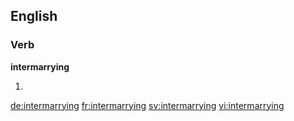 ==English==

===Verb===
'''intermarrying'''
# {{present participle of|intermarry}}

[[de:intermarrying]]
[[fr:intermarrying]]
[[sv:intermarrying]]
[[vi:intermarrying]]
